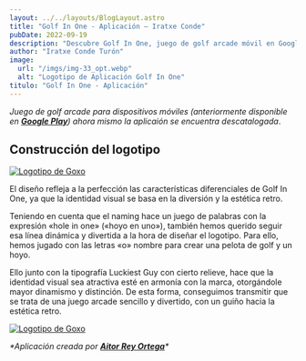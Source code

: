 ```yaml
---
layout: ../../layouts/BlogLayout.astro
title: "Golf In One - Aplicación – Iratxe Conde"
pubDate: 2022-09-19
description: "Descubre Golf In One, juego de golf arcade móvil en Google Play. Diseño retro y logotipo dinámico que refleja la esencia divertida del juego."
author: "Iratxe Conde Turón"
image:
  url: "/imgs/img-33_opt.webp"
  alt: "Logotipo de Aplicación Golf In One"
titulo: "Golf In One - Aplicación"
---
```



<div class="centered-container">

_Juego de golf arcade para dispositivos móviles (anteriormente disponible en [**Google Play**](https://play.google.com/store/apps/details?id=com.aitordsgn.GolfInOne)) ahora mismo la aplicaión se encuentra descatalogada_.

</div>

<LiteYouTube
  videoId="L5EI05uXBEA"
  backgroundImage="/imgs/img-246.webp"
  title="Golf In One Trailer"
/>

## Construcción del logotipo

[![Logotipo de Goxo](/imgs/img-33.webp "Logotipo de Goxo")](/imgs/img-33.webp)

El diseño refleja a la perfección las características diferenciales de Golf In One, ya que la identidad visual se basa en la diversión y la estética retro.

Teniendo en cuenta que el naming hace un juego de palabras con la expresión «hole in one» («hoyo en uno»), también hemos querido seguir esa línea dinámica y divertida a la hora de diseñar el logotipo. Para ello, hemos jugado con las letras «o» nombre para crear una pelota de golf y un hoyo.

Ello junto con la tipografía Luckiest Guy con cierto relieve, hace que la identidad visual sea atractiva esté en armonía con la marca, otorgándole mayor dinamismo y distinción. De esta forma, conseguimos transmitir que se trata de una juego arcade sencillo y divertido, con un guiño hacia la estética retro.

[![Logotipo de Goxo](/imgs/img-95.webp "Logotipo de Goxo")](/imgs/img-95.webp)

<div class="centered-container">

_\*Aplicación creada por [**Aitor Rey Ortega**](https://www.instagram.com/aitordsgn/)\*_

</div>
